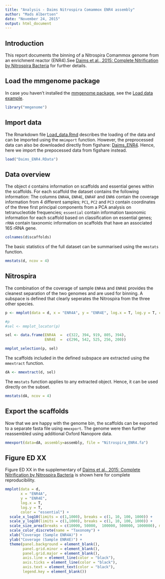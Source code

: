 ```yaml
---
title: "Analysis - Daims Nitrospira Comammox ENR4 assembly"
author: "Mads Albertsen"
date: "November 24, 2015"
output: html_document
---
```


## Introduction
This report documents the binning of a Nitrospira Comammox genome from an enrichment reactor (ENR4).See [Daims et al., 2015: Complete Nitrification by Nitrospira Bacteria](https://doi.org/10.1038/nature16461) for further details.

## Load the mmgenome package
In case you haven't installed the [mmgenome package](http://madsalbertsen.github.io/mmgenome/), see the [Load data example](http://madsalbertsen.github.io/mmgenome/Load_data.html).
```r
library("mmgenome")
```

## Import data
The Rmarkdown file [Load_data.Rmd](http://madsalbertsen.github.io/mmgenome/Load_data_ENR4.html) describes the loading of the data and can be imported using the `mmimport` function. However, the preprocessed data can also be downloaded directly from figshare: [Daims_ENR4](http://dx.doi.org/10.6084/m9.figshare.1613277). Hence, here we import the prepocessed data from figshare instead.
```r
load("Daims_ENR4.RData")
```

## Data overview
The object `d` contains information on scaffolds and essential genes within the scaffolds. For each scaffold the dataset contains the following information: The columns `ENR4A`, `ENR4E`, `ENR4F` and `ENR6` contain the coverage information from 4 different samples; `PC1`, `PC2` and `PC3` contain coordinates of the three first principal components from a PCA analysis on tetranucleotide frequencies; `essential` contain information taxonomic information for each scaffold based on classification on essential genes; `rRNA` contain taxonomic information on scaffolds that have an associated 16S rRNA gene.
```r
colnames(d$scaffolds)
```

The basic statistics of the full dataset can be summarised using the `mmstats` function. 
```r
mmstats(d, ncov = 4)
```

## Nitrospira
The combination of the coverage of sample `ENR4A` and `ENR4E` provides the cleanest separation of the two genomes and are used for binning. A subspace is defined that clearly seperates the Nitrospira from the three other species.
```r
p <- mmplot(data = d, x = "ENR4A", y = "ENR4E", log.x = T, log.y = T, color = "essential") 

#p
#sel <- mmplot_locator(p)

sel <- data.frame(ENR4A  =  c(322, 394, 919, 805, 394),
                  ENR4E  =  c(296, 542, 525, 256, 200))

mmplot_selection(p, sel)
```

The scaffolds included in the defined subspace are extracted using the `mmextract` function. 
```r
dA <- mmextract(d, sel)
```

The `mmstats` function applies to any extracted object. Hence, it can be used directly on the subset.
```r
mmstats(dA, ncov = 4)
```

## Export the scaffolds 
Now that we are happy with the genome bin, the scaffolds can be exported to a separate fasta file using `mmexport`. The genome were then further reassembled using additional Oxford Nanopore data.
```r
mmexport(data=dA, assembly=assembly, file = "Nitrospira_ENR4.fa")
```


## Figure ED XX
Figure ED XX in the supplementary of [Daims et al., 2015: Complete Nitrification by Nitrospira Bacteria]() is shown here for complete reproducibility.

```r
mmplot(data = d, 
       x = "ENR4A", 
       y = "ENR4E", 
       log.x = T, 
       log.y = T, 
       color = "essential") +
  scale_x_log10(limits = c(1,1000), breaks = c(1, 10, 100, 1000)) +
  scale_y_log10(limits = c(1,1000), breaks = c(1, 10, 100, 1000)) +
  scale_size_area(breaks = c(10000, 50000,  100000, 500000, 1000000), max_size = 20, labels = c(10, 50, 100, 500, 1000), name = "Scaffold Length (Kbp)") +
  scale_color_discrete(name = "Taxonomy") +
  xlab("Coverage (Sample ENR4A)") +
  ylab("Coverage (Sample ENR4E)") +
  theme(panel.background = element_blank(),
        panel.grid.minor = element_blank(),
        panel.grid.major = element_blank(),
        axis.line = element_line(color = "black"),
        axis.ticks = element_line(color = "black"),
        axis.text = element_text(color = "black"),
        legend.key = element_blank())
```